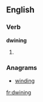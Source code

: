 ==English==

===Verb===
'''dwining'''

# {{present participle of|dwine}}

===Anagrams===
* [[winding#English|winding]]

[[fr:dwining]]